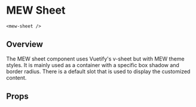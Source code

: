 
# MEW Sheet

`<mew-sheet />`

## Overview

The MEW sheet component uses Vuetify's v-sheet but with MEW theme styles.
It is mainly used as a container with a specific box shadow and border radius. There is a default
slot that is used to display the customized content.

## Props

<Props of={MewSheet} />
<Preview>
  <Story id='mewsheet--mew-sheet' />
</Preview>
